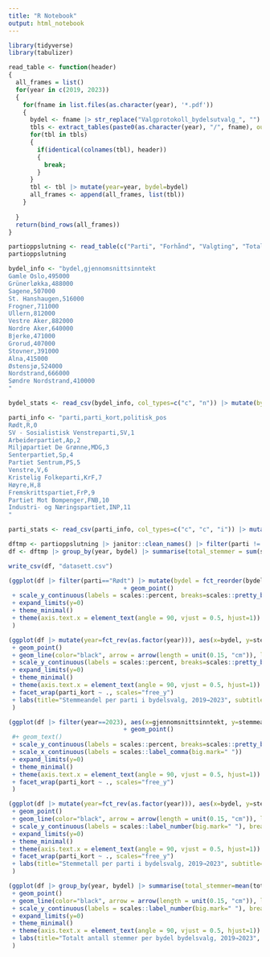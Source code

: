 ```yaml
---
title: "R Notebook"
output: html_notebook
---
```




```r
library(tidyverse)
library(tabulizer)
```
```r
read_table <- function(header)
{
  all_frames = list()
  for(year in c(2019, 2023))
  {
    for(fname in list.files(as.character(year), '*.pdf'))
    {
      bydel <- fname |> str_replace("Valgprotokoll_bydelsutvalg_", "") |> str_replace(" 2019.pdf", "")  |> str_replace("Bydel ", "") |> str_replace(" - valgprotokoll.pdf", "")
      tbls <- extract_tables(paste0(as.character(year), "/", fname), output="data.frame")
      for(tbl in tbls)
      {
        if(identical(colnames(tbl), header))
        {
          break;
        }
      }
      tbl <- tbl |> mutate(year=year, bydel=bydel)
      all_frames <- append(all_frames, list(tbl))
    }
    
  }
  return(bind_rows(all_frames))
}
```


```r
partioppslutning <- read_table(c("Parti", "Forhånd", "Valgting", "Total"))
partioppslutning

```

```r
bydel_info <- "bydel,gjennomsnittsinntekt
Gamle Oslo,495000
Grünerløkka,488000
Sagene,507000
St. Hanshaugen,516000
Frogner,711000
Ullern,812000
Vestre Aker,882000
Nordre Aker,640000
Bjerke,471000
Grorud,407000
Stovner,391000
Alna,415000
Østensjø,524000
Nordstrand,666000
Søndre Nordstrand,410000
"

bydel_stats <- read_csv(bydel_info, col_types=c("c", "n")) |> mutate(bydel=fct_reorder(bydel, gjennomsnittsinntekt))
```

```r
parti_info <- "parti,parti_kort,politisk_pos
Rødt,R,0
SV - Sosialistisk Venstreparti,SV,1
Arbeiderpartiet,Ap,2
Miljøpartiet De Grønne,MDG,3
Senterpartiet,Sp,4
Partiet Sentrum,PS,5
Venstre,V,6
Kristelig Folkeparti,KrF,7
Høyre,H,8
Fremskrittspartiet,FrP,9
Partiet Mot Bompenger,FNB,10
Industri- og Næringspartiet,INP,11
"

parti_stats <- read_csv(parti_info, col_types=c("c", "c", "i")) |> mutate(parti=fct_reorder(parti,politisk_pos), parti_kort=fct_reorder(parti_kort, politisk_pos))
```





```r
dftmp <- partioppslutning |> janitor::clean_names() |> filter(parti != "Totalt antall partifordelte stemmesedler") |> dplyr::rename(stemmer=total)
df <- dftmp |> group_by(year, bydel) |> summarise(total_stemmer = sum(stemmer), .groups="drop") |> left_join(dftmp, by = join_by(year, bydel)) |> mutate(stemmeandel = stemmer/total_stemmer) |> left_join(bydel_stats, by=join_by(bydel)) |> right_join(parti_stats, by=join_by(parti)) |> mutate(bydel = fct_reorder(bydel, gjennomsnittsinntekt)) 
```

```r
write_csv(df, "datasett.csv")
```


```r
(ggplot(df |> filter(parti=="Rødt") |> mutate(bydel = fct_reorder(bydel, gjennomsnittsinntekt)) |> mutate(year=fct_rev(as.factor(year))), aes(x=gjennomsnittsinntekt, y=stemmeandel, colour=year))
                                + geom_point()
 + scale_y_continuous(labels = scales::percent, breaks=scales::pretty_breaks(8))
 + expand_limits(y=0)
 + theme_minimal()
 + theme(axis.text.x = element_text(angle = 90, vjust = 0.5, hjust=1))
 )
```

```r
(ggplot(df |> mutate(year=fct_rev(as.factor(year))), aes(x=bydel, y=stemmeandel, colour=year))
 + geom_point()
 + geom_line(color="black", arrow = arrow(length = unit(0.15, "cm")), linewidth=0.2)
 + scale_y_continuous(labels = scales::percent, breaks=scales::pretty_breaks(4))
 + expand_limits(y=0)
 + theme_minimal()
 + theme(axis.text.x = element_text(angle = 90, vjust = 0.5, hjust=1))
 + facet_wrap(parti_kort ~ ., scales="free_y")
 + labs(title="Stemmeandel per parti i bydelsvalg, 2019→2023", subtitle="Bydeler sortert etter gjennomsnittsinntekt", y="Stemmeandel", x="Bydel", color="År")
 )
```




```r
(ggplot(df |> filter(year==2023), aes(x=gjennomsnittsinntekt, y=stemmeandel, label=bydel))
                                + geom_point()
 #+ geom_text()
 + scale_y_continuous(labels = scales::percent, breaks=scales::pretty_breaks(4))
 + scale_x_continuous(labels = scales::label_comma(big.mark=" "))
 + expand_limits(y=0)
 + theme_minimal()
 + theme(axis.text.x = element_text(angle = 90, vjust = 0.5, hjust=1))
 + facet_wrap(parti_kort ~ ., scales="free_y")
 )
```

```r
(ggplot(df |> mutate(year=fct_rev(as.factor(year))), aes(x=bydel, y=stemmer, colour=year))
 + geom_point()
 + geom_line(color="black", arrow = arrow(length = unit(0.15, "cm")), linewidth=0.2)
 + scale_y_continuous(labels = scales::label_number(big.mark=" "), breaks=scales::pretty_breaks(4))
 + expand_limits(y=0)
 + theme_minimal()
 + theme(axis.text.x = element_text(angle = 90, vjust = 0.5, hjust=1))
 + facet_wrap(parti_kort ~ ., scales="free_y")
 + labs(title="Stemmetall per parti i bydelsvalg, 2019→2023", subtitle="Bydeler sortert etter gjennomsnittsinntekt", y="Stemmer", x="Bydel", color="År")
 )

```

```r
(ggplot(df |> group_by(year, bydel) |> summarise(total_stemmer=mean(total_stemmer), .groups="drop")  |> mutate(year=fct_rev(as.factor(year))), aes(x=bydel, y=total_stemmer, colour=year))
 + geom_point()
 + geom_line(color="black", arrow = arrow(length = unit(0.15, "cm")), linewidth=0.2)
 + scale_y_continuous(labels = scales::label_number(big.mark=" "), breaks=scales::pretty_breaks(4))
 + expand_limits(y=0)
 + theme_minimal()
 + theme(axis.text.x = element_text(angle = 90, vjust = 0.5, hjust=1))
 + labs(title="Totalt antall stemmer per bydel bydelsvalg, 2019→2023", subtitle="Bydeler sortert etter gjennomsnittsinntekt", y="Totale gyldige stemmer", x="Bydel", color="År")
 )

```
